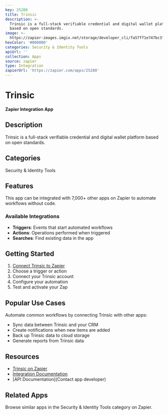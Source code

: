 ```yaml
---
key: 25280
title: Trinsic
description: >-
  Trinsic is a full-stack verifiable credential and digital wallet platform
  based on open standards.
image: >-
  https://zapier-images.imgix.net/storage/developer_cli/fa57ff1e747bc3f1f17cf08fbc3dda2a.png?auto=format%2Ccompress&ixlib=python-3.0.0&q=50
hexColor: '#000000'
categories: Security & Identity Tools
apiUrl: ''
collection: Apps
source: zapier
type: Integration
zapierUrl: 'https://zapier.com/apps/25280'
---
```

# Trinsic

**Zapier Integration App**

## Description

Trinsic is a full-stack verifiable credential and digital wallet platform based on open standards.

## Categories

Security & Identity Tools

## Features

This app can be integrated with 7,000+ other apps on Zapier to automate workflows without code.

### Available Integrations

- **Triggers**: Events that start automated workflows
- **Actions**: Operations performed when triggered
- **Searches**: Find existing data in the app

## Getting Started

1. [Connect Trinsic to Zapier](https://zapier.com/apps/25280)
2. Choose a trigger or action
3. Connect your Trinsic account
4. Configure your automation
5. Test and activate your Zap

## Popular Use Cases

Automate common workflows by connecting Trinsic with other apps:

- Sync data between Trinsic and your CRM
- Create notifications when new items are added
- Back up Trinsic data to cloud storage
- Generate reports from Trinsic data

## Resources

- [Trinsic on Zapier](https://zapier.com/apps/25280)
- [Integration Documentation](https://zapier.com/apps/25280/integrations)
- [API Documentation](Contact app developer)

## Related Apps

Browse similar apps in the Security & Identity Tools category on Zapier.

